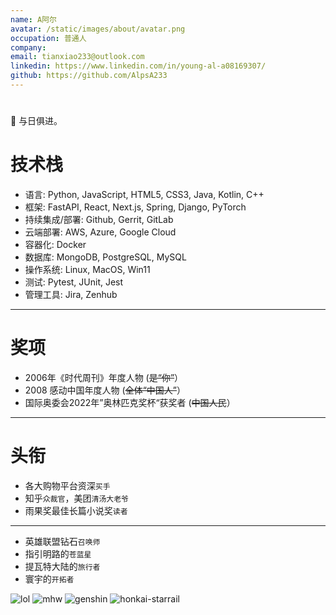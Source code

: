 ```yaml
---
name: A阿尔
avatar: /static/images/about/avatar.png
occupation: 普通人
company:
email: tianxiao233@outlook.com
linkedin: https://www.linkedin.com/in/young-al-a08169307/
github: https://github.com/AlpsA233
---
```


#

📖 与日俱进。

# 技术栈

- 语言: Python, JavaScript, HTML5, CSS3, Java, Kotlin, C++
- 框架: FastAPI, React, Next.js, Spring, Django, PyTorch
- 持续集成/部署: Github, Gerrit, GitLab
- 云端部署: AWS, Azure, Google Cloud
- 容器化: Docker
- 数据库: MongoDB, PostgreSQL, MySQL
- 操作系统: Linux, MacOS, Win11
- 测试: Pytest, JUnit, Jest
- 管理工具: Jira, Zenhub

---

# 奖项

- 2006年《时代周刊》年度人物 (<s>是“你”</s>）
- 2008 感动中国年度人物 (<s>全体“中国人”</s>）
- 国际奥委会2022年”奥林匹克奖杯“获奖者 (<s>中国人民</s>）

---

# 头衔

- 各大购物平台资深`买手`
- 知乎`众裁官`，美团`清汤大老爷`
- 雨果奖最佳长篇小说奖`读者`

---

- 英雄联盟钻石`召唤师`
- 指引明路的`苍蓝星`
- 提瓦特大陆的`旅行者`
- 寰宇的`开拓者`

<div className="grid grid-cols-4 gap-4">
  <img alt="lol" src="/static/images/about/league-of-legends.svg" title="英雄联盟" />
  <img
    alt="mhw"
    src="/static/images/about/mhw_research_commission_crest.svg"
    title="怪物猎人: 世界"
  />
  <img alt="genshin" src="/static/images/about/genshin-impact.svg" title="原神 启动！" />
  <img
    alt="honkai-starrail"
    src="/static/images/about/honkai-star-rail.svg"
    title="崩坏：星穹铁道"
  />
</div>
